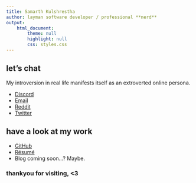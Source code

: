 ```yaml
---
title: Samarth Kulshrestha
author: layman software developer / professional **nerd**
output:
    html_document:
        theme: null
        highlight: null
        css: styles.css
---
```


## let's chat

My introversion in real life manifests itself as an extroverted online persona.

- [Discord](https://discord.com/users/702168378806370375/)
- [Email](mailto:samarthkulshrestha@protonmail.com)
- [Reddit](https://www.reddit.com/user/samarthkulshrestha)
- [Twitter](https://twitter.com/zzamarth)

## have a look at my work

- [GitHub](https://github.com/samarthkulshrestha/)
- [Résumé](https://samarthkulshrestha.github.io/resume.pdf)
- Blog coming soon...? Maybe.

### thankyou for visiting, <3
